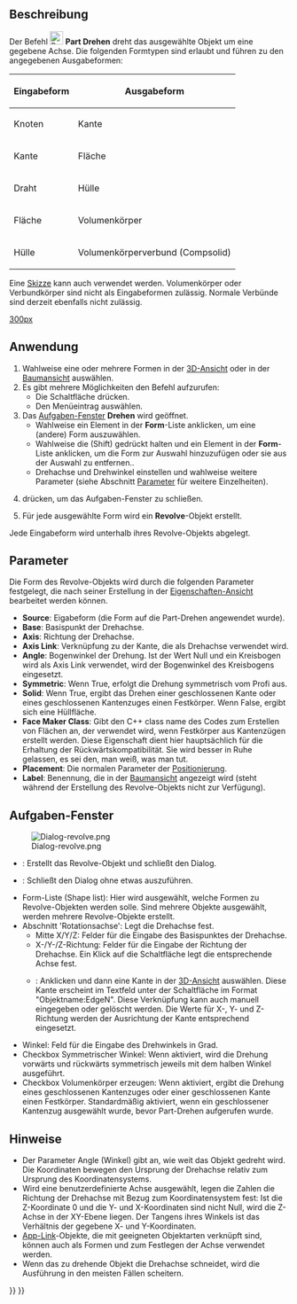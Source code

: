 <languages/>

{{Docnav/de
|[[Part_Extrude/de|Extrudieren]]
|[[Part_Mirror/de|Spiegeln]]
|[[Part_Workbench/de|Part]]
|IconL=Part_Extrude.svg
|IconR=Part_Mirror.svg
|IconC=Workbench_Part.svg
}}

{{GuiCommand/de
|Name=Part Revolve
|Name/de=Part Drehen
|MenuLocation=Formteil → Drehen
|Workbenches=[[Part_Workbench/de|Part]]
}}

<span id="Description"></span>
==Beschreibung==

Der Befehl [[Image:Part_Revolve.svg|24px]] '''Part Drehen''' dreht das ausgewählte Objekt um eine gegebene Achse. Die folgenden Formtypen sind erlaubt und führen zu den angegebenen Ausgabeformen:

{| class="wikitable"
|-
! Eingabeform
! Ausgabeform
|-
| Knoten 
| Kante
|-
| Kante 
| Fläche
|-
| Draht 
| Hülle
|-
| Fläche
| Volumenkörper
|-
| Hülle
| Volumenkörperverbund (Compsolid)
|}

Eine [[Sketcher_Workbench/de|Skizze]] kann auch verwendet werden. Volumenkörper oder Verbundkörper sind nicht als Eingabeformen zulässig. Normale Verbünde sind derzeit ebenfalls nicht zulässig.

[[image:Part_Revolve_example.png|300px]]
{{Caption|Beispiel einer gedrehten Form}}

<span id="Usage"></span>
==Anwendung==

# Wahlweise eine oder mehrere Formen in der [[3D_View/de|3D-Ansicht]] oder in der [[Tree_View/de|Baumansicht]] auswählen.
# Es gibt mehrere Möglichkeiten den Befehl aufzurufen:
#* Die Schaltfläche {{Button|[[Image:Part_Revolve.svg|16px]] [[Part_Revolve/de|Drehen...]]}} drücken.
#* Den Menüeintrag {{MenuCommand|Part → [[Image:Part_Revolve.svg|16px]] Drehen...}} auswählen.
# Das [[Task_Panel/de|Aufgaben-Fenster]] '''Drehen'''  wird geöffnet.
#* Wahlweise ein Element in der '''Form'''-Liste anklicken, um eine (andere) Form auszuwählen.
#* Wahlweise die {{KEY|Umschalttaste}} (Shift) gedrückt halten und ein Element in der '''Form'''-Liste anklicken, um die Form zur Auswahl hinzuzufügen oder sie aus der Auswahl zu entfernen..
#* Drehachse und Drehwinkel einstellen und wahlweise weitere Parameter (siehe Abschnitt [[#Parameter|Parameter]] für weitere Einzelheiten).
# {{Button|OK}} drücken, um das Aufgaben-Fenster zu schließen.
# Für jede ausgewählte Form wird ein '''Revolve'''-Objekt erstellt.

Jede Eingabeform wird unterhalb ihres Revolve-Objekts abgelegt.

<span id="Parameters"></span>
==Parameter==

Die Form des Revolve-Objekts wird durch die folgenden Parameter festgelegt, die nach seiner Erstellung in der [[Property_View/de|Eigenschaften-Ansicht]] bearbeitet werden können.  
* '''Source''': Eigabeform (die Form auf die Part-Drehen angewendet wurde).
* '''Base''': Basispunkt der Drehachse.
* '''Axis''': Richtung der Drehachse.
* '''Axis Link''': Verknüpfung zu der Kante, die als Drehachse verwendet wird.
* '''Angle''': Bogenwinkel der Drehung. Ist der Wert Null und ein Kreisbogen wird als Axis Link verwendet, wird der Bogenwinkel des Kreisbogens eingesetzt.
* '''Symmetric''': Wenn True, erfolgt die Drehung symmetrisch vom Profi aus.
* '''Solid''': Wenn True, ergibt das Drehen einer geschlossenen Kante oder eines geschlossenen Kantenzuges einen Festkörper. Wenn False, ergibt sich eine Hüllfläche.
* '''Face Maker Class''': Gibt den C++ class name des Codes zum Erstellen von Flächen an, der verwendet wird, wenn Festkörper aus Kantenzügen erstellt werden. Diese Eigenschaft dient hier hauptsächlich für die Erhaltung der Rückwärtskompatibilität. Sie wird besser in Ruhe gelassen, es sei den, man weiß, was man tut.
* '''Placement''': Die normalen Parameter der [[Placement/de|Positionierung]].
* '''Label''': Benennung, die in der [[Tree_View/de|Baumansicht]] angezeigt wird (steht während der Erstellung des Revolve-Objekts nicht zur Verfügung).

<span id="Task_dialog"></span>
==Aufgaben-Fenster== 

[[Image:Dialog-revolve.png|thumb|right]]
* {{Button|OK}}: Erstellt das Revolve-Objekt und schließt den Dialog.
* {{Button|Abbrechen}}: Schließt den Dialog ohne etwas auszuführen.
* Form-Liste (Shape list): Hier wird ausgewählt, welche Formen zu Revolve-Objekten werden solle. Sind mehrere Objekte ausgewählt, werden mehrere Revolve-Objekte erstellt.
* Abschnitt 'Rotationsachse': Legt die Drehachse fest.
** Mitte X/Y/Z: Felder für die Eingabe des Basispunktes der Drehachse.
** X-/Y-/Z-Richtung: Felder für die Eingabe der Richtung der Drehachse. Ein Klick auf die Schaltfläche legt die entsprechende Achse fest.
** {{Button|Referenz auswählen}}: Anklicken und dann eine Kante in der [[3D_View/de|3D-Ansicht]] auswählen. Diese Kante erscheint im Textfeld unter der Schaltfläche im Format "Objektname:EdgeN". Diese Verknüpfung kann auch manuell eingegeben oder gelöscht werden. Die Werte für X-, Y- und Z-Richtung werden der Ausrichtung der Kante entsprechend eingesetzt.
* Winkel: Feld für die Eingabe des Drehwinkels in Grad.
* Checkbox Symmetrischer Winkel: Wenn aktiviert, wird die Drehung vorwärts und rückwärts symmetrisch jeweils mit dem halben Winkel ausgeführt.
* Checkbox Volumenkörper erzeugen: Wenn aktiviert, ergibt die Drehung eines geschlossenen Kantenzuges oder einer geschlossenen Kante einen Festkörper. Standardmäßig aktiviert, wenn ein geschlossener Kantenzug ausgewählt wurde, bevor Part-Drehen aufgerufen wurde.

<span id="Notes"></span>
==Hinweise==

* Der Parameter Angle (Winkel) gibt an, wie weit das Objekt gedreht wird. Die Koordinaten bewegen den Ursprung der Drehachse relativ zum Ursprung des Koordinatensystems.
* Wird eine benutzerdefinierte Achse ausgewählt, legen die Zahlen die Richtung der Drehachse mit Bezug zum Koordinatensystem fest: Ist die Z-Koordinate 0 und die Y- und X-Koordinaten sind nicht Null, wird die Z-Achse in der XY-Ebene liegen. Der Tangens ihres Winkels ist das Verhältnis der gegebene X- und Y-Koordinaten.
* [[App_Link/de|App-Link]]-Objekte, die mit geeigneten Objektarten verknüpft sind, können auch als Formen und zum Festlegen der Achse verwendet werden. {{Version|0.20}}
* Wenn das zu drehende Objekt die Drehachse schneidet, wird die Ausführung in den meisten Fällen scheitern.


{{Docnav/de
|[[Part_Extrude/de|Extrudieren]]
|[[Part_Mirror/de|Spiegeln]]
|[[Part_Workbench/de|Part]]
|IconL=Part_Extrude.svg
|IconR=Part_Mirror.svg
|IconC=Workbench_Part.svg
}}

{{Part Tools navi{{#translation:}}}}
{{Userdocnavi{{#translation:}}}}